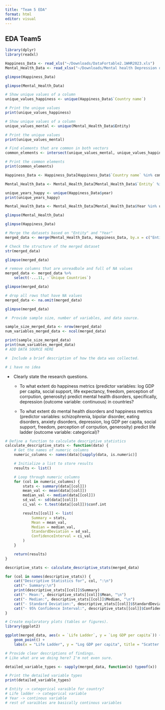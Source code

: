```yaml
---
title: "Team 5 EDA"
format: html
editor: visual
---
```


## EDA Team5

```r
library(dplyr)
library(readxl)
```

```r
Happiness_Data <- read_xls("~/Downloads/DataFortable2.1WHR2023.xls")
Mental_Health_Data <- read_xlsx("~/Downloads/Mental health Depression disorder Data.xlsx")
```

```r
glimpse(Happiness_Data)
```

```r
glimpse(Mental_Health_Data)
```

```r
# Show unique values of a column
unique_values_happiness <- unique(Happiness_Data$`Country name`)

# Print the unique values
print(unique_values_happiness)
```

```r
# Show unique values of a column
unique_values_mental <- unique(Mental_Health_Data$Entity)

# Print the unique values
print(unique_values_mental)
```

```r
# Find elements that are common in both vectors
common_elements <- intersect(unique_values_mental, unique_values_happiness)

# Print the common elements
print(common_elements)
```

```r
Happiness_Data <- Happiness_Data[Happiness_Data$`Country name` %in% common_elements, ]

```

```r
Mental_Health_Data <- Mental_Health_Data[Mental_Health_Data$`Entity` %in% common_elements, ]
```

```r
unique_years_happy <- unique(Happiness_Data$year)
print(unique_years_happy)
```

```r
Mental_Health_Data <- Mental_Health_Data[Mental_Health_Data$Year %in% unique_years_happy, ]
```

```r
glimpse(Mental_Health_Data)
```

```r
glimpse(Happiness_Data)
```

```r
# Merge the datasets based on "Entity" and "Year"
merged_data <- merge(Mental_Health_Data, Happiness_Data, by.x = c("Entity", "Year"), by.y = c("Country name", "year"), all.x = TRUE)

# Check the structure of the merged dataset
str(merged_data)
```

```r
glimpse(merged_data)
```

```r
# remove columns that are unreadbale and full of NA values
merged_data <- merged_data %>%
    select(-...11, -`Unique Countries`)
```

```r
glimpse(merged_data)
```

```r
# drop all rows that have NA values
merged_data <- na.omit(merged_data)

glimpse(merged_data)
```

```r
#  Provide sample size, number of variables, and data source.

sample_size_merged_data <- nrow(merged_data)
num_variables_merged_data <- ncol(merged_data)

print(sample_size_merged_data)
print(num_variables_merged_data)
# ADD DATA SOURCE HERE
```

```r
#  Include a brief description of how the data was collected.

# i have no idea
```

-    Clearly state the research questions.

    -   To what extent do happiness metrics (predictor variables: log GDP per capita, social support, life expectancy, freedom, perception of corrpution, generosity) predict mental health disorders, specifically, depression (outcome variable: continuous) in countries?

    -   To what extent do mental health disorders and happiness metrics (predictor variables: schizophrenia, bipolar disorder, eating disorders, anxiety disorders, depression, log GDP per capita, social support, freedom, perception of corrpution, generosity) predict life ladder (outcome variable: categorical)?

```r
# Define a function to calculate descriptive statistics
calculate_descriptive_stats <- function(data) {
    # Get the names of numeric columns
    numeric_columns <- names(data)[sapply(data, is.numeric)]

    # Initialize a list to store results
    results <- list()

    # Loop through numeric columns
    for (col in numeric_columns) {
        stats <- summary(data[[col]])
        mean_val <- mean(data[[col]])
        median_val <- median(data[[col]])
        sd_val <- sd(data[[col]])
        ci_val <- t.test(data[[col]])$conf.int

        results[[col]] <- list(
            Summary = stats,
            Mean = mean_val,
            Median = median_val,
            StandardDeviation = sd_val,
            ConfidenceInterval = ci_val
        )
    }

    return(results)
}
```

```r
descriptive_stats <- calculate_descriptive_stats(merged_data)

for (col in names(descriptive_stats)) {
    cat("Descriptive Statistics for", col, ":\n")
    cat("- Summary:\n")
    print(descriptive_stats[[col]]$Summary)
    cat("- Mean:", descriptive_stats[[col]]$Mean, "\n")
    cat("- Median:", descriptive_stats[[col]]$Median, "\n")
    cat("- Standard Deviation:", descriptive_stats[[col]]$StandardDeviation, "\n")
    cat("- 95% Confidence Interval:", descriptive_stats[[col]]$ConfidenceInterval, "\n\n")
}
```

```r
# Create exploratory plots (tables or figures).
library(ggplot2)

ggplot(merged_data, aes(x = `Life Ladder`, y = `Log GDP per capita`)) +
    geom_point() +
    labs(x = "Life Ladder", y = "Log GDP per capita", title = "Scatter Plot")
```

```r
# Provide clear descriptions of findings.
# Like what are we doing here? I'm not even sure.
```

```r
detailed_variable_types <- sapply(merged_data, function(x) typeof(x))

# Print the detailed variable types
print(detailed_variable_types)
```

```r
# Entity -> categorical varaible for country? 
# Life ladder -> categorical variable
# Year -> continous variable 
# rest of varaibles are basically continous variables
```
